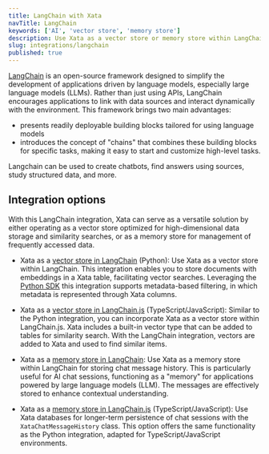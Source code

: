 ```yaml
---
title: LangChain with Xata
navTitle: LangChain
keywords: ['AI', 'vector store', 'memory store']
description: Use Xata as a vector store or memory store within LangChain
slug: integrations/langchain
published: true
---
```


[LangChain](https://www.langchain.com/) is an open-source framework designed to simplify the development of applications driven by language models, especially large language models (LLMs).
Rather than just using APIs, LangChain encourages applications to link with data sources and interact dynamically with the environment. This framework brings two main advantages:

- presents readily deployable building blocks tailored for using language models
- introduces the concept of "chains" that combines these building blocks for specific tasks, making it easy to start and customize high-level tasks.

Langchain can be used to create chatbots, find answers using sources, study structured data, and more.

## Integration options

With this LangChain integration, Xata can serve as a versatile solution by either operating as a vector store optimized for high-dimensional data storage and similarity searches, or as a memory store for management of frequently accessed data.

- Xata as a [vector store in LangChain](https://python.langchain.com/docs/integrations/vectorstores/xata) (Python): Use Xata as a vector store within LangChain. This integration enables you to store documents with embeddings in a Xata table, facilitating vector searches. Leveraging the [Python SDK](/docs/sdk/python/overview) this integration supports metadata-based filtering, in which metadata is represented through Xata columns.

- Xata as a [vector store in LangChain.js](https://js.langchain.com/docs/modules/data_connection/vectorstores/integrations/xata) (TypeScript/JavaScript): Similar to the Python integration, you can incorporate Xata as a vector store within LangChain.js. Xata includes a built-in vector type that can be added to tables for similarity search. With the LangChain integration, vectors are added to Xata and used to find similar items.

- Xata as a [memory store in LangChain](https://python.langchain.com/docs/integrations/memory/xata_chat_message_history): Use Xata as a memory store within LangChain for storing chat message history. This is particularly useful for AI chat sessions, functioning as a "memory" for applications powered by large language models (LLM). The messages are effectively stored to enhance contextual understanding.

- Xata as a [memory store in LangChain.js](https://js.langchain.com/docs/modules/memory/integrations/xata) (TypeScript/JavaScript): Use Xata databases for longer-term persistence of chat sessions with the `XataChatMessageHistory` class. This option offers the same functionality as the Python integration, adapted for TypeScript/JavaScript environments.
